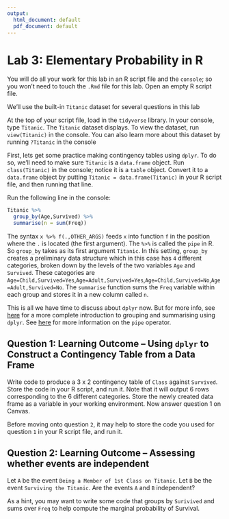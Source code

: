 ```yaml
---
output:
  html_document: default
  pdf_document: default
---
```



# Lab 3: Elementary Probability in R


You will do all your work for this lab in an R script file and the `console`; so you won't need to touch the `.Rmd` file for this lab. Open an empty R script file.  

We'll use the built-in `Titanic` dataset for several questions in this lab


At the top of your script file, load in the `tidyverse` library. In your console, type `Titanic`. The `Titanic` dataset displays. To view the dataset, run `view(Titanic)` in the console. You can also learn more about this dataset by running `?Titanic` in the console


First, lets get some practice making contingency tables using `dplyr`. To do so, we'll need to make sure `Titanic` is a `data.frame` object. Run `class(Titanic)` in the console; notice it is a `table` object. Convert it to a `data.frame` object by putting `Titanic = data.frame(Titanic)` in your R script file, and then running that line. 

Run the following line in the console:
```r
Titanic %>%
  group_by(Age,Survived) %>%
  summarise(n = sum(Freq))
```
The syntax `x %>% f(.,OTHER_ARGS)` feeds `x` into function `f` in the position where the `.` is located (the first argument). The `%>%` is called the `pipe` in R. So `group_by` takes as its first argument `Titanic`. In this setting, `group_by` creates a preliminary data structure which in this case has `4` different categories, broken down by the levels of the two variables `Age` and `Survived`. These categories are `Age=Child,Survived=Yes`,`Age=Adult,Survived=Yes`,`Age=Child,Survived=No`,`Age=Adult,Survived=No`. The `summarise` function sums the `Freq` variable within each group and stores it in a new column called `n`.

This is all we have time to discuss about `dplyr` now. But for more info, see [here](https://r4ds.had.co.nz/transform.html#grouped-summaries-with-summarise) for a more complete introduction to grouping and summarising using `dplyr`. See [here](https://r4ds.had.co.nz/pipes.html) for more information on the `pipe` operator.

## Question 1: Learning Outcome -- Using `dplyr` to Construct a Contingency Table from a Data Frame

Write code to produce a 3 x 2 contingency table of `Class` against `Survived`. Store the code in your R script, and run it. Note that it will output 6 rows corresponding to the 6 different categories. Store the newly created data frame as a variable in your working environment. Now answer question 1 on Canvas.

Before moving onto question `2`, it may help to store the code you used for question `1` in your R script file, and run it.

## Question 2: Learning Outcome -- Assessing whether events are independent

Let `A` be the event `Being a Member of 1st Class on Titanic`. Let `B` be the event `Surviving the Titanic`. Are the events `A` and `B` independent?

As a hint, you may want to write some code that groups by `Surivived` and sums over `Freq` to help compute the marginal probability of Survival.








